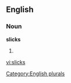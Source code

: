 ==English==

===Noun===
'''slicks'''

# {{plural of|[[slick]]}}

[[Category:English plurals]]

[[vi:slicks]]